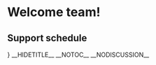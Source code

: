 <!--<templatestyles src="Startpage/styles.css" />-->
= Welcome team! =
<div id="startpage">
<!--start container-->
<div class="sectionflexcontainer col2 background">
<div>
==Support schedule==
{{{{NAMESPACE}}:{{PAGENAME}}/Weekly schedule}}
</div>
<div>
==Phone directory==
{{#dpl: title={{NAMESPACE}}:{{PAGENAME}}/Extensions list|include=#Featured}}
[[{{NAMESPACE}}:{{PAGENAME}}/Extensions list|<i class="bi bi-headset"></i> all extensions]]
</div>
<div>
==Team meetings==
{{{{NAMESPACE}}:{{PAGENAME}}/Minutes}}
</div>
<div>
==Contact info==
{{{{NAMESPACE}}:{{PAGENAME}}/Contact info}}
</div>
<div>
==Recent changes==
{{{{NAMESPACE}}:{{PAGENAME}}/Recent changes}}
</div>
<div>
==Quick links==
{{{{NAMESPACE}}:{{PAGENAME}}/Quick links}}
</div>
</div>
<div class="sectionflexcontainer col1 background">
<div>
==Important files==

<attachments>
</attachments></div></div>
</div>
{{Dropdown|ddid=edit|Content={{#subpages:{{FULLPAGENAME}}|kidsonly=yes}}}}
__HIDETITLE__
__NOTOC__
__NODISCUSSION__